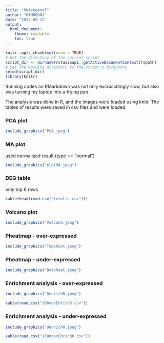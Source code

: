 ```yaml
---
title: "RNAseqAnal"
author: "KIMHOONJ"
date: "2023-09-12"
output: 
  html_document:
    theme: readable
    toc: true
---
```


```r
knitr::opts_chunk$set(echo = TRUE)
# Get the directory of the current script
script_dir <- dirname(rstudioapi::getActiveDocumentContext()$path)
# Set the working directory to the script's directory
setwd(script_dir)
library(knitr)
```

Running codes on RMarkdown was not only excruciatingly slow,
but also was turning my laptop into a frying pan.

The analysis was done in R, and the images were loaded using knitr.
The tables of results were saved in csv files and were loaded.

### PCA plot

```r
include_graphics("PCA.jpeg")
```


### MA plot
used normalized result (type == "normal")

```r
include_graphics("plotMA.jpeg")
```


### DEG table
only top 6 rows
```r
kable(head(read.csv("results.csv")))
```

### Volcano plot

```r
include_graphics("Volcano.jpeg")
```


### Pheatmap - over-expressed

```r
include_graphics("Toppheat.jpeg")

```


### Pheatmap - under-expressed

```r
include_graphics("Botpheat.jpeg")

```


### Enrichment analysis - over-expressed

```r
include_graphics("OenrichR.jpeg")

```


```r
kable(read.csv("10OverEnrichR.csv"))

```

### Enrichment analysis - under-expressed

```r
include_graphics("UenrichR.jpeg")

```

```r
kable(read.csv("10UnderEnrichR.csv"))
```
